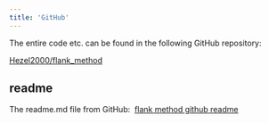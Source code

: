 ```yaml
---
title: 'GitHub'
---
```


The entire code etc. can be found in the following GitHub repository:

<a href="https://github.com/Hezel2000/flank_method">Hezel2000/flank_method</a>


## readme
The readme.md file from GitHub:\ 
<a href='https://github.com/Hezel2000/flank_method/blob/28ff8bf7e7ea99d6f0858168bb618b9bbb007c24/readme.md'>flank method github readme</a>
